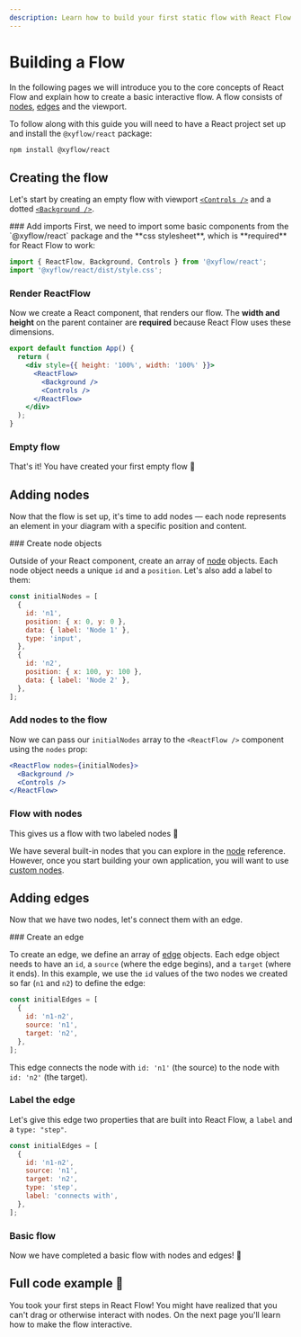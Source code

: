 ```yaml
---
description: Learn how to build your first static flow with React Flow.
---
```



# Building a Flow

In the following pages we will introduce you to the core concepts of React Flow and
explain how to create a basic interactive flow. A flow consists of
[nodes](/api-reference/types/node), [edges](/api-reference/types/edge) and the viewport.

To follow along with this guide you will need to have a React project set up and install
the `@xyflow/react` package:

```bash copy npm2yarn
npm install @xyflow/react
```

## Creating the flow

Let's start by creating an empty flow with viewport
[`<Controls />`](/api-reference/components/controls) and a dotted
[`<Background />`](/api-reference/components/background).

<Steps>
### Add imports
First, we need to import some basic components from the `@xyflow/react` package 
and the **css stylesheet**, which is **required** for React Flow to work:

```jsx "import '@xyflow/react/dist/style.css';"
import { ReactFlow, Background, Controls } from '@xyflow/react';
import '@xyflow/react/dist/style.css';
```

### Render ReactFlow

Now we create a React component, that renders our flow. The **width and height** on the
parent container are **required** because React Flow uses these dimensions.

```jsx "height: '100%', width: '100%'"
export default function App() {
  return (
    <div style={{ height: '100%', width: '100%' }}>
      <ReactFlow>
        <Background />
        <Controls />
      </ReactFlow>
    </div>
  );
}
```

### Empty flow

That's it! You have created your first empty flow 🎉

<RemoteCodeViewer
  editorHeight="20vh"
  showEditor={false}
  route="learn/building-a-flow-1"
  framework="react"
/>

</Steps>

## Adding nodes

Now that the flow is set up, it's time to add nodes — each node represents an element in
your diagram with a specific position and content.

<Steps> 
### Create node objects

Outside of your React component, create an array of [node](/api-reference/types/node)
objects. Each node object needs a unique `id` and a `position`. Let's also add a label to
them:

```jsx
const initialNodes = [
  {
    id: 'n1',
    position: { x: 0, y: 0 },
    data: { label: 'Node 1' },
    type: 'input',
  },
  {
    id: 'n2',
    position: { x: 100, y: 100 },
    data: { label: 'Node 2' },
  },
];
```

### Add nodes to the flow

Now we can pass our `initialNodes` array to the `<ReactFlow />` component using the
`nodes` prop:

```jsx "nodes={initialNodes}"
<ReactFlow nodes={initialNodes}>
  <Background />
  <Controls />
</ReactFlow>
```

### Flow with nodes

This gives us a flow with two labeled nodes 🎉

<RemoteCodeViewer
  editorHeight="20vh"
  showEditor={false}
  route="learn/building-a-flow-2"
  framework="react"
/>

</Steps>

We have several built-in nodes that you can explore in the
[node](/api-reference/types/node) reference. However, once you start building your own
application, you will want to use [custom nodes](/learn/customization/custom-nodes).

## Adding edges

Now that we have two nodes, let's connect them with an edge.

<Steps>
### Create an edge

To create an edge, we define an array of [edge](/api-reference/types/edge) objects. Each
edge object needs to have an `id`, a `source` (where the edge begins), and a `target`
(where it ends). In this example, we use the `id` values of the two nodes we created so
far (`n1` and `n2`) to define the edge:

```js
const initialEdges = [
  {
    id: 'n1-n2',
    source: 'n1',
    target: 'n2',
  },
];
```

This edge connects the node with `id: 'n1'` (the source) to the node with `id: 'n2'` (the
target).

<RemoteCodeViewer
  showEditor={false}
  editorHeight="20vh"
  route="learn/building-a-flow-3"
  framework="react"
/>

### Label the edge

Let's give this edge two properties that are built into React Flow, a `label` and a
`type: "step"`.

```jsx {6-7}
const initialEdges = [
  {
    id: 'n1-n2',
    source: 'n1',
    target: 'n2',
    type: 'step',
    label: 'connects with',
  },
];
```

### Basic flow

Now we have completed a basic flow with nodes and edges! 🎉

<RemoteCodeViewer
  showEditor={false}
  editorHeight="20vh"
  route="learn/building-a-flow-4"
  framework="react"
/>

</Steps>

## Full code example 🏁

<RemoteCodeViewer route="learn/building-a-flow-4" framework="react" />

You took your first steps in React Flow! You might have realized that you can't drag or
otherwise interact with nodes. On the next page you'll learn how to make the flow
interactive.
